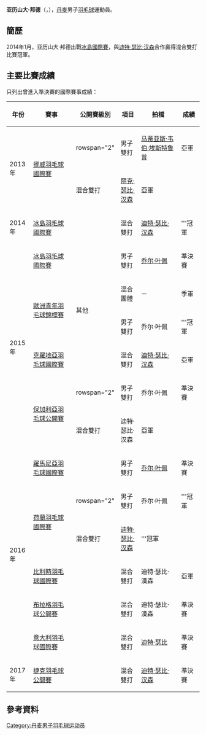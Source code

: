 {{noteTA|G1=Badminton}}
{{Infobox 羽球選手
| playername              = 亚历山大·邦德<br />{{lang|da|Alexander Bond}}
| image                   = 
| size                    = 
| caption                 = 
| birth_name              = 
| date_of_birth           = {{birth_date_and_age|1996|6|18}}
| place_of_birth          = {{DEN}}
| height                  = 
| weight                  = 
| event                   = 男子雙打、混合雙打
| country                 = {{DEN}}
| years_active            = 
| handedness              = 
| coach                   = 
| highest_ranking         = 第98位（男雙-[[乔尔·叶佩|叶佩]]）
| date_of_highest_ranking = 2015年9月3日<ref name="ranking">[http://bwfcontent.tournamentsoftware.com/ranking/player.aspx?id=11906&player=396271 BWF World Ranking - Ranking of Alexander BOND (58320)] {{Webarchive|url=https://archive.is/20160928075204/http://bwfcontent.tournamentsoftware.com/ranking/player.aspx?id=11906&player=396271 |date=2016-09-28 }}{{en}}</ref>
| current_ranking         = 第163位（男雙-[[乔尔·叶佩|叶佩]]）<br/>第367位（男雙-[[尼古拉·奥弗高|奥弗高]]）<br/>第407位（男雙-[[西奥多·约翰森|约翰森]]）<br/>第124位（混雙-[[迪特·瑟比·汉森|瑟比·汉森]]）<br/>第720位（混雙-[[茱莉·达瓦尔·雅各布森|雅各布森]]）
| date_of_current_ranking = 2016年9月22日<ref>[http://bwfcontent.tournamentsoftware.com/ranking/category.aspx?id=11906&category=474 BWF World Ranking - BWF世界排名榜 (9/22/2016) - Men's doubles] {{Wayback|url=http://bwfcontent.tournamentsoftware.com/ranking/category.aspx?id=11906&category=474 |date=20200325055758 }}{{en}}</ref><ref>[http://bwfcontent.tournamentsoftware.com/ranking/category.aspx?id=11906&category=476 BWF World Ranking - BWF世界排名榜 (9/22/2016) - Mixed doubles] {{Wayback|url=http://bwfcontent.tournamentsoftware.com/ranking/category.aspx?id=11906&category=476 |date=20170305063245 }}{{en}}</ref>
| played                  = 52勝–31負（男雙）<br/>45勝–28負（混雙）
| titles                  = 
| bwf_profile             = A17C540D-39C2-4F9A-ACDF-F077566F072D
| bwf_id                  = 58320
| updated                 = 2016年9月28日
}}
{{MedalTableTop}}
{{MedalSport | 男子[[羽毛球|羽毛球]]}}
{{MedalCountry | {{DEN}}}}
{{MedalCompetition | [[歐洲青年羽毛球錦標賽|歐洲青年羽毛球錦標賽]]}}
{{MedalBronze| [[2015年歐洲青年羽毛球錦標賽|2015年 盧賓]] | 混合團體 }}
{{MedalGold  | [[2015年歐洲青年羽毛球錦標賽|2015年 盧賓]] | 男子雙打 }}
{{MedalBottom}}
'''亚历山大·邦德'''（{{lang-da|'''Alexander Bond'''}}，{{bd|1996年|6月18日||}}），[[丹麥|丹麥]]男子[[羽毛球|羽毛球]]運動員。

==簡歷==
2014年1月，亚历山大·邦德出戰[[2014年冰島羽毛球國際賽|冰島國際賽]]，與[[迪特·瑟比·汉森|迪特·瑟比·汉森]]合作贏得混合雙打比賽冠軍。

==主要比賽成績==
只列出曾進入準決賽的國際賽事成績：
{| class=wikitable style="text-align:center; font-size:small;" 
!width="50"|年份
!width="180"|賽事
!width="80"|公開賽級別
!width="60"|項目
!width="150"|拍檔
!width="50"|成績
|-
!rowspan="2"|2013年
|rowspan="2"|[[2013年挪威羽毛球國際賽|挪威羽毛球國際賽]]
|rowspan="2" {{BWFIS}}
|男子雙打
|[[马蒂亚斯·韦伯·埃斯特鲁普|马蒂亚斯·韦伯·埃斯特鲁普]]
|bgcolor="silver"|亞軍
|-
|混合雙打
|[[丽克·瑟比·汉森|丽克·瑟比·汉森]]
|bgcolor="silver"|亞軍
|-
!rowspan="1"|2014年
|[[2014年冰島羽毛球國際賽|冰島羽毛球國際賽]]
|{{BWFIS}}
|混合雙打
|[[迪特·瑟比·汉森|迪特·瑟比·汉森]]
|bgcolor="gold"|'''冠軍
|-
!rowspan="6"|2015年
|[[2015年冰島羽毛球國際賽|冰島羽毛球國際賽]]
|{{BWFIS}}
|男子雙打
|[[乔尔·叶佩|乔尔·叶佩]]
|bgcolor="#b8860b"|準決賽
|-
|rowspan="2"|[[2015年歐洲青年羽毛球錦標賽|歐洲青年羽毛球錦標賽]]
|rowspan="2"|其他
|混合團體
|－
|bgcolor="#b8860b"|季軍
|-
|男子雙打
|乔尔·叶佩
|bgcolor="gold"|'''冠軍
|-
|[[2015年克羅地亞羽毛球國際賽|克羅地亞羽毛球國際賽]]
|{{BWFIS}}
|混合雙打
|[[迪特·瑟比·汉森|迪特·瑟比·汉森]]
|bgcolor="silver"|亞軍
|-
|rowspan="2"|[[2015年保加利亞羽毛球公開賽|保加利亞羽毛球公開賽]]
|rowspan="2" {{BWFIS}}
|男子雙打
|乔尔·叶佩
|bgcolor="#b8860b"|準決賽
|-
|混合雙打
|迪特·瑟比·汉森
|bgcolor="silver"|亞軍
|-
!rowspan="6"|2016年
|[[2016年羅馬尼亞羽毛球國際賽|羅馬尼亞羽毛球國際賽]]
|{{BWFIS}}
|男子雙打
|[[乔尔·叶佩|乔尔·叶佩]]
|bgcolor="#b8860b"|準決賽
|-
|rowspan="2"|[[2016年荷蘭羽毛球國際賽|荷蘭羽毛球國際賽]]
|rowspan="2" {{BWFIS}}
|男子雙打
|乔尔·叶佩
|bgcolor="gold"|'''冠軍
|-
|混合雙打
|[[迪特·瑟比·汉森|迪特·瑟比·汉森]]
|bgcolor="gold"|'''冠軍
|-
|[[2016年比利時羽毛球國際賽|比利時羽毛球國際賽]]
|{{BWFIC}}
|混合雙打
|迪特·瑟比·漢森
|bgcolor="silver"|亞軍
|-
|[[2016年布拉格羽毛球公開賽|布拉格羽毛球公開賽]]
|{{BWFIC}}
|混合雙打
|迪特·瑟比·漢森
|bgcolor="#b8860b"|準決賽
|-
|[[2016年意大利羽毛球國際賽|意大利羽毛球國際賽]]
|{{BWFIC}}
|混合雙打
|[[迪特·瑟比|迪特·瑟比]]
|bgcolor="#b8860b"|準決賽
|-
!rowspan="1"|2017年
|[[2017年捷克羽毛球公開賽|捷克羽毛球公開賽]]
|{{BWFIC}}
|混合雙打
|[[迪特·瑟比·汉森|迪特·瑟比·汉森]]
|bgcolor="#b8860b"|準決賽
|}
{{BWF賽事級別索引}}

== 參考資料 ==
{{Reflist}}

{{DEFAULTSORT:Bond, Alexander}}
[[Category:丹麦男子羽毛球运动员|Category:丹麦男子羽毛球运动员]]
